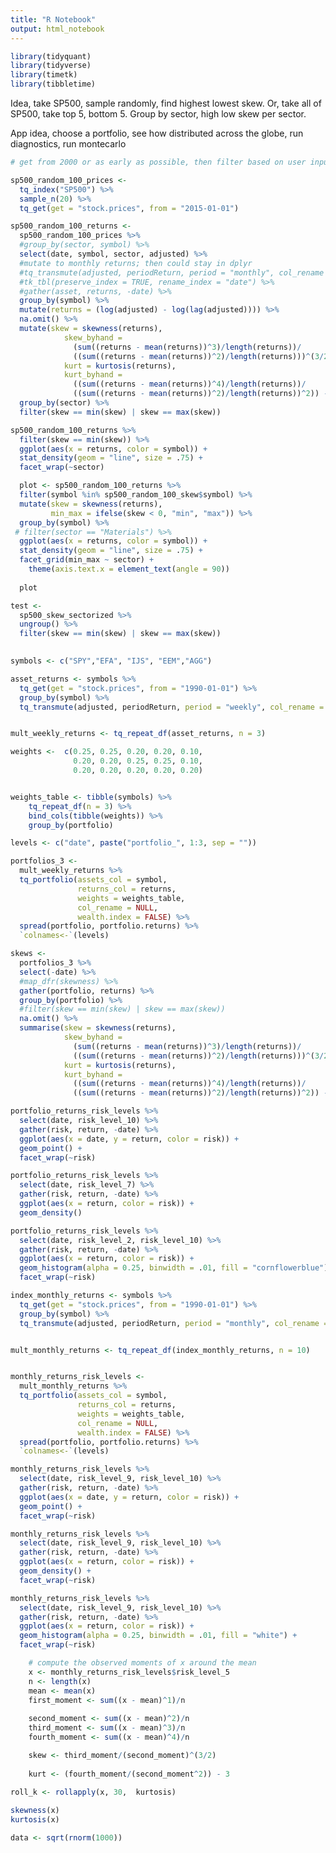 ```yaml
---
title: "R Notebook"
output: html_notebook
---
```


```r
library(tidyquant)
library(tidyverse)
library(timetk)
library(tibbletime)
```

Idea, take SP500, sample randomly, find highest lowest skew. 
Or, take all of SP500, take top 5, bottom 5. 
Group by sector, high low skew per sector.

App idea, choose a portfolio, see how distributed across the globe, run diagnostics, run montecarlo

```r
# get from 2000 or as early as possible, then filter based on user input - put it into a database, then filter it. then do the calcs

sp500_random_100_prices <- 
  tq_index("SP500") %>%
  sample_n(20) %>%
  tq_get(get = "stock.prices", from = "2015-01-01") 

sp500_random_100_returns <- 
  sp500_random_100_prices %>% 
  #group_by(sector, symbol) %>% 
  select(date, symbol, sector, adjusted) %>% 
  #mutate to monthly returns; then could stay in dplyr
  #tq_transmute(adjusted, periodReturn, period = "monthly", col_rename = "returns")
  #tk_tbl(preserve_index = TRUE, rename_index = "date") %>%
  #gather(asset, returns, -date) %>% 
  group_by(symbol) %>%  
  mutate(returns = (log(adjusted) - log(lag(adjusted)))) %>%
  na.omit() %>% 
  mutate(skew = skewness(returns),
            skew_byhand = 
              (sum((returns - mean(returns))^3)/length(returns))/
              ((sum((returns - mean(returns))^2)/length(returns)))^(3/2),
            kurt = kurtosis(returns),
            kurt_byhand = 
              ((sum((returns - mean(returns))^4)/length(returns))/
              ((sum((returns - mean(returns))^2)/length(returns))^2)) - 3) %>% 
  group_by(sector) %>%
  filter(skew == min(skew) | skew == max(skew))

sp500_random_100_returns %>% 
  filter(skew == min(skew)) %>% 
  ggplot(aes(x = returns, color = symbol)) +
  stat_density(geom = "line", size = .75) + 
  facet_wrap(~sector)
```

```r

  plot <- sp500_random_100_returns %>%
  filter(symbol %in% sp500_random_100_skew$symbol) %>%
  mutate(skew = skewness(returns),
         min_max = ifelse(skew < 0, "min", "max")) %>% 
  group_by(symbol) %>%
 # filter(sector == "Materials") %>% 
  ggplot(aes(x = returns, color = symbol)) +
  stat_density(geom = "line", size = .75) +
  facet_grid(min_max ~ sector) +
    theme(axis.text.x = element_text(angle = 90))
  
  plot
```

```r


test <- 
  sp500_skew_sectorized %>%
  ungroup() %>% 
  filter(skew == min(skew) | skew == max(skew))
  
```


```r
symbols <- c("SPY","EFA", "IJS", "EEM","AGG")

asset_returns <- symbols %>% 
  tq_get(get = "stock.prices", from = "1990-01-01") %>% 
  group_by(symbol) %>% 
  tq_transmute(adjusted, periodReturn, period = "weekly", col_rename = "returns")


mult_weekly_returns <- tq_repeat_df(asset_returns, n = 3)
```

```r

weights <-  c(0.25, 0.25, 0.20, 0.20, 0.10,
              0.20, 0.20, 0.25, 0.25, 0.10,
              0.20, 0.20, 0.20, 0.20, 0.20)


weights_table <- tibble(symbols) %>%
    tq_repeat_df(n = 3) %>%
    bind_cols(tibble(weights)) %>%
    group_by(portfolio)

levels <- c("date", paste("portfolio_", 1:3, sep = ""))

portfolios_3 <- 
  mult_weekly_returns %>%
  tq_portfolio(assets_col = symbol,
               returns_col = returns,
               weights = weights_table,
               col_rename = NULL,
               wealth.index = FALSE) %>% 
  spread(portfolio, portfolio.returns) %>% 
  `colnames<-`(levels)

skews <- 
  portfolios_3 %>%
  select(-date) %>% 
  #map_dfr(skewness) %>% 
  gather(portfolio, returns) %>%
  group_by(portfolio) %>% 
  #filter(skew == min(skew) | skew == max(skew))
  na.omit() %>% 
  summarise(skew = skewness(returns),
            skew_byhand = 
              (sum((returns - mean(returns))^3)/length(returns))/
              ((sum((returns - mean(returns))^2)/length(returns)))^(3/2),
            kurt = kurtosis(returns),
            kurt_byhand = 
              ((sum((returns - mean(returns))^4)/length(returns))/
              ((sum((returns - mean(returns))^2)/length(returns))^2)) - 3)

```

```r
portfolio_returns_risk_levels %>%
  select(date, risk_level_10) %>% 
  gather(risk, return, -date) %>% 
  ggplot(aes(x = date, y = return, color = risk)) +
  geom_point() +
  facet_wrap(~risk)
```


```r
portfolio_returns_risk_levels %>%
  select(date, risk_level_7) %>%
  gather(risk, return, -date) %>% 
  ggplot(aes(x = return, color = risk)) +
  geom_density()
```
 
```r
portfolio_returns_risk_levels %>%
  select(date, risk_level_2, risk_level_10) %>%
  gather(risk, return, -date) %>% 
  ggplot(aes(x = return, color = risk)) +
  geom_histogram(alpha = 0.25, binwidth = .01, fill = "cornflowerblue") +
  facet_wrap(~risk)

```


```r
index_monthly_returns <- symbols %>% 
  tq_get(get = "stock.prices", from = "1990-01-01") %>% 
  group_by(symbol) %>% 
  tq_transmute(adjusted, periodReturn, period = "monthly", col_rename = "returns")


mult_monthly_returns <- tq_repeat_df(index_monthly_returns, n = 10)


monthly_returns_risk_levels <- 
  mult_monthly_returns %>%
  tq_portfolio(assets_col = symbol,
               returns_col = returns,
               weights = weights_table,
               col_rename = NULL,
               wealth.index = FALSE) %>% 
  spread(portfolio, portfolio.returns) %>% 
  `colnames<-`(levels)
```

```r
monthly_returns_risk_levels %>%
  select(date, risk_level_9, risk_level_10) %>% 
  gather(risk, return, -date) %>% 
  ggplot(aes(x = date, y = return, color = risk)) +
  geom_point() +
  facet_wrap(~risk)
```

```r
monthly_returns_risk_levels %>%
  select(date, risk_level_9, risk_level_10) %>%
  gather(risk, return, -date) %>% 
  ggplot(aes(x = return, color = risk)) +
  geom_density() +
  facet_wrap(~risk)
```

```r
monthly_returns_risk_levels %>%
  select(date, risk_level_9, risk_level_10) %>%
  gather(risk, return, -date) %>% 
  ggplot(aes(x = return, color = risk)) +
  geom_histogram(alpha = 0.25, binwidth = .01, fill = "white") +
  facet_wrap(~risk)

```





```r


    # compute the observed moments of x around the mean
    x <- monthly_returns_risk_levels$risk_level_5
    n <- length(x) 
    mean <- mean(x)
    first_moment <- sum((x - mean)^1)/n
    
    second_moment <- sum((x - mean)^2)/n
    third_moment <- sum((x - mean)^3)/n
    fourth_moment <- sum((x - mean)^4)/n

    skew <- third_moment/(second_moment)^(3/2)
    
    kurt <- (fourth_moment/(second_moment^2)) - 3
    
roll_k <- rollapply(x, 30,  kurtosis)

skewness(x)
kurtosis(x)

data <- sqrt(rnorm(1000))
```


